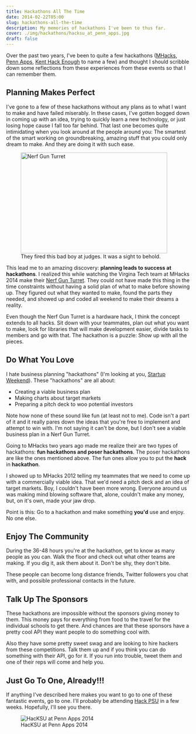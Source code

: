 ```yaml
---
title: Hackathons All The Time
date: 2014-02-22T05:00
slug: hackathons-all-the-time
description: My memories of hackathons I've been to thus far.
cover: ./img/hackathons/hacksu_at_penn_apps.jpg
draft: false
---
```


Over the past two years, I've been to quite a few hackathons
([MHacks](http://www.mhacks.org/), [Penn Apps](http://2014s.pennapps.com/),
[Kent Hack Enough](http://hacksu.cs.kent.edu/khe2013/) to name a few) and
thought I should scribble down some reflections from these experiences from
these events so that I can remember them.

## Planning Makes Perfect

I've gone to a few of these hackathons without any plans as to what I want to
make and have failed miserably. In these cases, I've gotten bogged down in
coming up with an idea, trying to quickly learn a new technology, or just losing
hope cause I fall too far behind. That last one becomes quite intimidating when
you look around at the people around you: The smartest of the smart working on
groundbreaking, amazing stuff that you could only dream to make. And they are
doing it with such ease.

<figure class="pull-right">
  <img src="./img/hackathons/nerf-gun-turret.png" alt="Nerf Gun Turret" width="400" height="275" />
  <figcaption>They fired this bad boy at judges. It was a sight to behold.</figcaption>
</figure>

This lead me to an amazing discovery: **planning leads to success at
hackathons**. I realized this while watching the Virgina Tech team at MHacks
2014 make their [Nerf Gun
Turret](http://mhackswinter2014.challengepost.com/submissions/20138-enough-said).
They could not have made this thing in the time constraints without having
a solid plan of what to make before showing up. They figured out what they
wanted to make, found the parts they needed, and showed up and coded all weekend
to make their dreams a reality.

Even though the Nerf Gun Turret is a hardware hack, I think the concept extends
to all hacks. Sit down with your teammates, plan out what you want to make, look
for libraries that will make development easier, divide tasks to members and go
with that. The hackathon is a puzzle: Show up with all the pieces.

## Do What You Love

I hate business planning "hackathons" (I'm looking at you, [Startup
Weekend](http://startupweekend.org/)). These "hackathons" are all about:

* Creating a viable business plan
* Making charts about target markets
* Preparing a pitch deck to woo potential investors

Note how none of these sound like fun (at least not to me). Code isn't
a part of it and it really pares down the ideas that you're free to implement
and attempt to win with. I'm not saying it can't be done, but I don't see
a viable business plan in a Nerf Gun Turret.

Going to MHacks two years ago made me realize their are two types of hackathons:
**fun hackathons and poser hackathons**. The poser hackathons are like the ones
mentioned above. The fun ones allow you to put the **hack** in **hackathon**.

I showed up to MHacks 2012 telling my teammates that we need to come up with
a commercially viable idea. That we'd need a pitch deck and an idea of target
markets. Boy, I couldn't have been more wrong. Everyone around us was making
mind blowing software that, alone, couldn't make any money, but, on it's own,
made your jaw drop.

Point is this: Go to a hackathon and make something **you'd** use and enjoy.
No one else.

## Enjoy The Community

During the 36-48 hours you're at the hackathon, get to know as many people as
you can. Walk the floor and check out what other teams are making. If you dig
it, ask them about it. Don't be shy, they don't bite.

These people can become long distance friends, Twitter followers you chat with,
and possible professional contacts in the future.

## Talk Up The Sponsors

These hackathons are impossible without the sponsors giving money to them. This
money pays for everything from food to the travel for the individual schools to
get there. And chances are that these sponsors have a pretty cool API they want
people to do something cool with.

Also they have some pretty sweet swag and are looking to hire hackers from these
competitions. Talk them up and if you think you can do something with their API,
go for it. If you run into trouble, tweet them and one of their reps will come
and help you.

## Just Go To One, Already!!!

If anything I've described here makes you want to go to one of these fantastic
events, go to one. I'll probably be attending [Hack PSU](http://www.hackpsu.com/)
in a few weeks. Hopefully, I'll see you there.

<figure class="center">
    <img src="./img/hackathons/hacksu_at_penn_apps.jpg" alt="HacKSU at Penn Apps 2014" />
    <figcaption>HacKSU at Penn Apps 2014</figcaption>
</figure>
